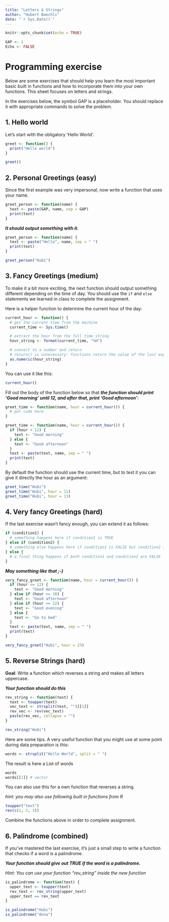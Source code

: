---
title: "Letters & Strings"
author: "Hubert Baechli"
date: "`r Sys.Date()`"
---

```{r setup, include=FALSE}
knitr::opts_chunk$set(echo = TRUE)
```

```{r, echo = FALSE}
GAP <- 1
Echo <- FALSE
```

# Programming exercise

Below are some exercises that should help you learn the most important basic built in functions and how to incorporate them into your own functions. This sheet focuses on letters and strings.

::: {.callout-note}
In the exercises below, the symbol GAP is a placeholder. You should replace it with appropriate commands to solve the problem.
:::

## 1. Hello world

Let's start with the obligatory 'Hello World'.

```{r}
greet <- function() {
  print("Hello world")
}
```

```{r}
greet()
```

## 2. Personal Greetings (easy)

Since the first example was very impersonal, now write a function that uses your name.

```r
greet_person <- function(name) {
  text <- paste(GAP, name, sep = GAP)
  print(text)
}
```

***It should output something with it.***

```{r, echo = Echo}
greet_person <- function(name) {
  text <- paste("Hello", name, sep = " ")
  print(text)
}
```

```{r}
greet_person("Hubi")
```

## 3. Fancy Greetings (medium)

To make it a bit more exciting, the next function should output something different depending on the time of day. You should use the `if` and `else` statements we learned in class to complete the assignment.

Here is a helper function to determine the current hour of the day:

```{r}
current_hour <- function() {
  # get the current time from the machine 
  current_time <- Sys.time()

  # extract the hour from the full time string 
  hour_string <- format(current_time, "%H")

  # convert to a number and return 
  # return() is unnecessary: functions return the value of the last expression
  as.numeric(hour_string) 
}
```

You can use it like this:

```{r}
current_hour()
```

Fill out the body of the function below so that ***the function should print 'Good morning' until 12, and after that, print 'Good afternoon'***:

```r
greet_time <- function(name, hour = current_hour()) {
  # put code here
}
```

```{r, echo = Echo}
greet_time <- function(name, hour = current_hour()) {
  if (hour < 12) {
    text <- "Good morning"
  } else {
    text <- "Good afternoon"
  }
  text <- paste(text, name, sep = " ")
  print(text)
}
```

By default the function should use the current time, but to test it you can give it directly the hour as an argument:

```{r}
greet_time("Hubi")
greet_time("Hubi", hour = 11)
greet_time("Hubi", hour = 13)
```

## 4. Very fancy Greetings (hard)

If the last exercise wasn't fancy enough, you can extend it as follows:

```r
if (condition1) {
  # something happens here if condition1 is TRUE
} else if (condition2) {
  # something else happens here if condition1 is FALSE but condition2 is TRUE
} else {
  # a final thing happens if both condition1 and condition2 are FALSE
}
```

***May something like that ;-)***

```{r, echo = Echo}
very_fancy_greet <- function(name, hour = current_hour()) {
  if (hour <= 12) {
    text <- "Good morning"
  } else if (hour <= 18) {
    text <- "Good afternoon"
  } else if (hour <= 22) {
    text <- "Good evening"
  } else {
    text <- "Go to bed"
  }
  text <- paste(text, name, sep = " ")
  print(text)
}
```

```{r}
very_fancy_greet("Hubi", hour = 23)
```

## 5. Reverse Strings (hard)

**Goal**: Write a function which reverses a string and makes all letters uppercase.

***Your function should do this***

```{r, echo = Echo}
rev_string <- function(text) {
  text <- toupper(text)
  vec_text <- strsplit(text, "")[[1]]
  rev_vec <- rev(vec_text)
  paste(rev_vec, collapse = "")
}
```

```{r}
rev_string("Hubi")
```

Here are some tips. A very useful function that you might use at some point during data preparation is this:

```{r}
words <- strsplit("Hello World", split = " ")
```

The result is here a List of words

```{r}
words
words[[1]] # vector
```

You can also use this for a own function that reverses a string.

*hint: you may also use following built in functions from R*

```{r}
toupper("text")
rev(c(1, 2, 3))
```

Combine the functions above in order to complete assignment.

## 6. Palindrome (combined)

If you've mastered the last exercise, it's just a small step to write a function that checks if a word is a palindrome.

***Your function should give out TRUE if the word is a palindrome.***

*Hint: You can use your function "rev_string" inside the new function*

```{r, echo = Echo}
is_palindrome <- function(text) {
  upper_text <- toupper(text)
  rev_text <- rev_string(upper_text)
  upper_text == rev_text
}
```

```{r}
is_palindrome("Hubi")
is_palindrome("Anna")
```
